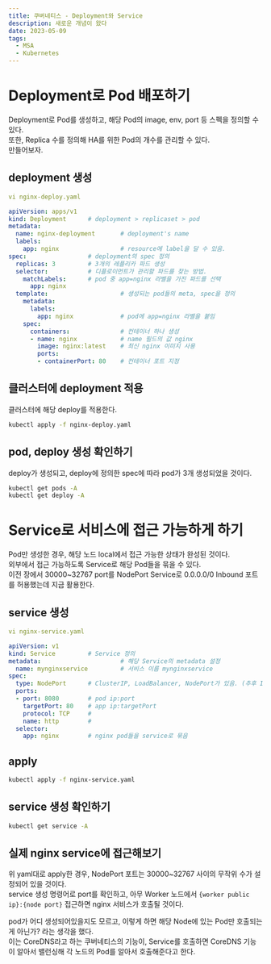 ```yaml
---
title: 쿠버네티스 - Deployment와 Service
description: 새로운 개념이 왔다
date: 2023-05-09
tags:
  - MSA
  - Kubernetes
---
```

# Deployment로 Pod 배포하기
Deployment로 Pod를 생성하고, 해당 Pod의 image, env, port 등 스펙을 정의할 수 있다.  
또한, Replica 수를 정의해 HA를 위한 Pod의 개수를 관리할 수 있다.  
만들어보자.  

## deployment 생성
``` yaml
vi nginx-deploy.yaml

apiVersion: apps/v1
kind: Deployment      # deployment > replicaset > pod
metadata:
  name: nginx-deployment       # deployment's name
  labels:
    app: nginx                 # resource에 label을 달 수 있음.
spec:                 # deployment의 spec 정의
  replicas: 3         # 3개의 레플리카 파드 생성
  selector:           # 디플로이먼트가 관리할 파드를 찾는 방법.
    matchLabels:      # pod 중 app=nginx 라벨을 가진 파드를 선택
      app: nginx
  template:                    # 생성되는 pod들의 meta, spec을 정의
    metadata:
      labels:
        app: nginx             # pod에 app=nginx 라벨을 붙임
    spec:
      containers:              # 컨테이너 하나 생성
      - name: nginx            # name 필드의 값 nginx
        image: nginx:latest    # 최신 nginx 이미지 사용
        ports:
        - containerPort: 80    # 컨테이너 포트 지정
```
## 클러스터에 deployment 적용
클러스터에 해당 deploy를 적용한다.  
``` sh
kubectl apply -f nginx-deploy.yaml
```

## pod, deploy 생성 확인하기
deploy가 생성되고, deploy에 정의한 spec에 따라 pod가 3개 생성되었을 것이다.  
``` sh
kubectl get pods -A  
kubectl get deploy -A  
```

# Service로 서비스에 접근 가능하게 하기
Pod만 생성한 경우, 해당 노드 local에서 접근 가능한 상태가 완성된 것이다.  
외부에서 접근 가능하도록 Service로 해당 Pod들을 묶을 수 있다.  
이전 장에서 30000~32767 port를 NodePort Service로 0.0.0.0/0 Inbound 포트를 허용했는데 지금 활용한다.  

## service 생성
``` yaml
vi nginx-service.yaml

apiVersion: v1
kind: Service         # Service 정의
metadata:                      # 해당 Service의 metadata 설정
  name: mynginxservice         # 서비스 이름 mynginxservice
spec:
  type: NodePort      # ClusterIP, LoadBalancer, NodePort가 있음. (추후 Ingress도 다룰 예정)
  ports:
  - port: 8080        # pod ip:port
    targetPort: 80    # app ip:targetPort
    protocol: TCP     # 
    name: http        # 
  selector:
    app: nginx        # nginx pod들을 service로 묶음
```

## apply
``` sh
kubectl apply -f nginx-service.yaml
```

## service 생성 확인하기
``` sh
kubectl get service -A
```

## 실제 nginx service에 접근해보기  
위 yaml대로 apply한 경우, NodePort 포트는 30000~32767 사이의 무작위 수가 설정되어 있을 것이다.  
service 생성 명령어로 port를 확인하고, 아무 Worker 노드에서 `{worker public ip}:{node port}` 접근하면 nginx 서비스가 호출될 것이다.   

pod가 어디 생성되어있을지도 모르고, 이렇게 하면 해당 Node에 있는 Pod만 호출되는게 아닌가? 라는 생각을 했다.   
이는 CoreDNS라고 하는 쿠버네티스의 기능이, Service를 호출하면 CoreDNS 기능이 알아서 밸런싱해 각 노드의 Pod를 알아서 호출해준다고 한다.  